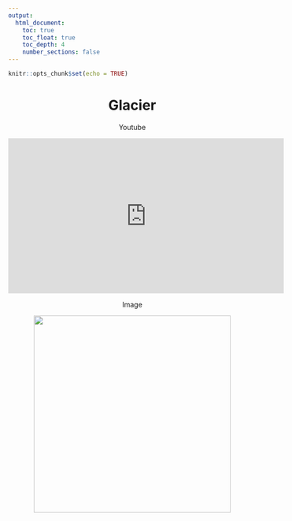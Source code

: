 ```yaml
---
output: 
  html_document:
    toc: true
    toc_float: true
    toc_depth: 4
    number_sections: false
---
```


```r
knitr::opts_chunk$set(echo = TRUE)
```

<center>

# Glacier

Youtube

<iframe width="560" height="315" src="https://www.youtube.com/embed/NaN_Ep9PHfA?autoplay=1&playlist=NaN_Ep9PHfA&loop=1" data-external="1" title="YouTube video player" frameborder="0" allow="accelerometer; autoplay; clipboard-write; encrypted-media; gyroscope; picture-in-picture" allowfullscreen></iframe>

Image

<img src="https://drive.google.com/uc?export=view&amp;id=1CMb1uTWuUogLA59Y0uqCQhR0xr38kmzY" height="400">

</center>